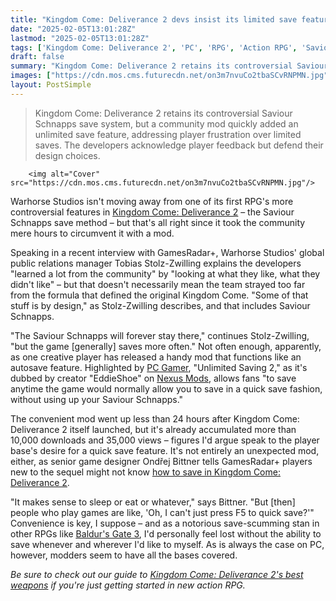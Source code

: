 ```yaml
---
title: "Kingdom Come: Deliverance 2 devs insist its limited save feature 'will forever stay,' but that's not stopped players from modding it out hours after launch"
date: "2025-02-05T13:01:28Z"
lastmod: "2025-02-05T13:01:28Z"
tags: ['Kingdom Come: Deliverance 2', 'PC', 'RPG', 'Action RPG', 'Saviour Schnapps', 'Mods']
draft: false
summary: "Kingdom Come: Deliverance 2 retains its controversial Saviour Schnapps save system,  but a community mod quickly added an unlimited save feature, addressing player frustration over limited saves.  The developers acknowledge player feedback but defend their design choices."
images: ["https://cdn.mos.cms.futurecdn.net/on3m7nvuCo2tbaSCvRNPMN.jpg"]
layout: PostSimple
---
```

> Kingdom Come: Deliverance 2 retains its controversial Saviour Schnapps save system,  but a community mod quickly added an unlimited save feature, addressing player frustration over limited saves.  The developers acknowledge player feedback but defend their design choices.


        <img alt="Cover" src="https://cdn.mos.cms.futurecdn.net/on3m7nvuCo2tbaSCvRNPMN.jpg"/>
        
Warhorse Studios isn't moving away from one of its first RPG's more controversial features in [<u>Kingdom Come: Deliverance 2</u>](https://www.gamesradar.com/games/rpg/kingdom-come-deliverance-2-review-even-if-some-friction-can-lead-to-frustration-its-realization-of-medieval-life-remains-utterly-absorbing/) – the Saviour Schnapps save method – but that's all right since it took the community mere hours to circumvent it with a mod.

Speaking in a recent interview with GamesRadar+, Warhorse Studios' global public relations manager Tobias Stolz-Zwilling explains the developers "learned a lot from the community" by "looking at what they like, what they didn't like" – but that doesn't necessarily mean the team strayed too far from the formula that defined the original Kingdom Come. "Some of that stuff is by design," as Stolz-Zwilling describes, and that includes Saviour Schnapps.

"The Saviour Schnapps will forever stay there," continues Stolz-Zwilling, "but the game [generally] saves more often." Not often enough, apparently, as one creative player has released a handy mod that functions like an autosave feature. Highlighted by [PC Gamer](https://www.pcgamer.com/games/rpg/that-was-fast-a-modder-already-added-an-unlimited-save-game-feature-to-kingdom-come-deliverance-2/), "Unlimited Saving 2," as it's dubbed by creator "EddieShoe" on [<u>Nexus Mods</u>](https://www.nexusmods.com/kingdomcomedeliverance2/mods/14), allows fans "to save anytime the game would normally allow you to save in a quick save fashion, without using up your Saviour Schnapps."

The convenient mod went up less than 24 hours after Kingdom Come: Deliverance 2 itself launched, but it's already accumulated more than 10,000 downloads and 35,000 views – figures I'd argue speak to the player base's desire for a quick save feature. It's not entirely an unexpected mod, either, as senior game designer Ondřej Bittner tells GamesRadar+ players new to the sequel might not know [<u>how to save in Kingdom Come: Deliverance 2</u>](https://www.gamesradar.com/games/action-rpg/kingdom-come-deliverance-2-save-saviour-schnapps/).

"It makes sense to sleep or eat or whatever," says Bittner. "But [then] people who play games are like, 'Oh, I can't just press F5 to quick save?'" Convenience is key, I suppose – and as a notorious save-scumming stan in other RPGs like [<u>Baldur's Gate 3</u>](https://www.gamesradar.com/baldurs-gate-3-guide/), I'd personally feel lost without the ability to save whenever and wherever I'd like to myself. As is always the case on PC, however, modders seem to have all the bases covered.

*Be sure to check out our guide to *[<em>Kingdom Come: Deliverance 2's best weapons</em>](https://www.gamesradar.com/games/action-rpg/kingdom-come-deliverance-2-weapons-best/)* if you're just getting started in new action RPG.*
        